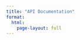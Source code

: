 ```yaml
---
title: "API Documentation"
format:
  html:
    page-layout: full
---
```


<div id="swagger-ui"></div>

<script src="https://unpkg.com/swagger-ui-dist@4.5.0/swagger-ui-bundle.js" crossorigin></script>
<link rel="stylesheet" href="https://unpkg.com/swagger-ui-dist@4.5.0/swagger-ui.css"/>

<script>
const spec = {
  "openapi": "3.0.0",
  "info": {
    "title": "API Documentation",
    "description": "Description of API available to access the latest version of the model.",
    "version": "1.0.0"
  },
  "paths": {
    "/predict": {
      "post": {
        "summary": "Predict",
        "operationId": "predict_predict_post",
        "requestBody": {
          "content": {
            "application/json": {
              "schema": {
                "anyOf": [
                  {
                    "$ref": "#/components/schemas/InputData"
                  },
                  {
                    "$ref": "#/components/schemas/BatchInputData"
                  }
                ],
                "title": "Input Data"
              }
            }
          },
          "required": true
        },
        "responses": {
          "200": {
            "description": "Successful Response",
            "content": {
              "application/json": {
                "schema": {}
              }
            }
          },
          "422": {
            "description": "Validation Error",
            "content": {
              "application/json": {
                "schema": {
                  "$ref": "#/components/schemas/HTTPValidationError"
                }
              }
            }
          }
        }
      }
    },
    "/logs": {
      "get": {
        "summary": "Get Logs",
        "operationId": "get_logs_logs_get",
        "parameters": [
          {
            "name": "limit",
            "in": "query",
            "required": false,
            "schema": {
              "type": "integer",
              "description": "Number of log entries to return",
              "default": 100,
              "title": "Limit"
            },
            "description": "Number of log entries to return"
          },
          {
            "name": "level",
            "in": "query",
            "required": false,
            "schema": {
              "anyOf": [
                {
                  "type": "string"
                },
                {
                  "type": "null"
                }
              ],
              "description": "Log level filter (INFO, ERROR, etc.)",
              "title": "Level"
            },
            "description": "Log level filter (INFO, ERROR, etc.)"
          },
          {
            "name": "start_date",
            "in": "query",
            "required": false,
            "schema": {
              "anyOf": [
                {
                  "type": "string"
                },
                {
                  "type": "null"
                }
              ],
              "description": "Start date for log filtering (YYYY-MM-DD)",
              "title": "Start Date"
            },
            "description": "Start date for log filtering (YYYY-MM-DD)"
          },
          {
            "name": "end_date",
            "in": "query",
            "required": false,
            "schema": {
              "anyOf": [
                {
                  "type": "string"
                },
                {
                  "type": "null"
                }
              ],
              "description": "End date for log filtering (YYYY-MM-DD)",
              "title": "End Date"
            },
            "description": "End date for log filtering (YYYY-MM-DD)"
          }
        ],
        "responses": {
          "200": {
            "description": "Successful Response",
            "content": {
              "application/json": {
                "schema": {
                  "type": "array",
                  "items": {
                    "type": "object"
                  },
                  "title": "Response Get Logs Logs Get"
                }
              }
            }
          },
          "422": {
            "description": "Validation Error",
            "content": {
              "application/json": {
                "schema": {
                  "$ref": "#/components/schemas/HTTPValidationError"
                }
              }
            }
          }
        }
      }
    }
  },
  "components": {
    "schemas": {
      "BatchInputData": {
        "properties": {
          "data": {
            "items": {
              "$ref": "#/components/schemas/InputData"
            },
            "type": "array",
            "title": "Data"
          }
        },
        "type": "object",
        "required": [
          "data"
        ],
        "title": "BatchInputData"
      },
      "HTTPValidationError": {
        "properties": {
          "detail": {
            "items": {
              "$ref": "#/components/schemas/ValidationError"
            },
            "type": "array",
            "title": "Detail"
          }
        },
        "type": "object",
        "title": "HTTPValidationError"
      },
      "InputData": {
        "properties": {
          "checking_status": {
            "type": "string",
            "title": "Checking Status"
          },
          "duration": {
            "type": "integer",
            "title": "Duration"
          },
          "credit_history": {
            "type": "string",
            "title": "Credit History"
          },
          "purpose": {
            "type": "string",
            "title": "Purpose"
          },
          "credit_amount": {
            "type": "number",
            "title": "Credit Amount"
          },
          "savings_status": {
            "type": "string",
            "title": "Savings Status"
          },
          "employment": {
            "type": "string",
            "title": "Employment"
          },
          "installment_commitment": {
            "type": "integer",
            "title": "Installment Commitment"
          },
          "personal_status": {
            "type": "string",
            "title": "Personal Status"
          },
          "other_parties": {
            "type": "string",
            "title": "Other Parties"
          },
          "residence_since": {
            "type": "integer",
            "title": "Residence Since"
          },
          "property_magnitude": {
            "type": "string",
            "title": "Property Magnitude"
          },
          "age": {
            "type": "integer",
            "title": "Age"
          },
          "other_payment_plans": {
            "type": "string",
            "title": "Other Payment Plans"
          },
          "housing": {
            "type": "string",
            "title": "Housing"
          },
          "existing_credits": {
            "type": "integer",
            "title": "Existing Credits"
          },
          "job": {
            "type": "string",
            "title": "Job"
          },
          "num_dependents": {
            "type": "integer",
            "title": "Num Dependents"
          },
          "own_telephone": {
            "type": "string",
            "title": "Own Telephone"
          },
          "foreign_worker": {
            "type": "string",
            "title": "Foreign Worker"
          },
          "health_status": {
            "type": "string",
            "title": "Health Status"
          },
          "X_1": {
            "type": "number",
            "title": "X 1"
          },
          "X_2": {
            "type": "number",
            "title": "X 2"
          },
          "X_3": {
            "type": "number",
            "title": "X 3"
          },
          "X_4": {
            "type": "number",
            "title": "X 4"
          },
          "X_5": {
            "type": "number",
            "title": "X 5"
          },
          "X_6": {
            "type": "number",
            "title": "X 6"
          },
          "X_7": {
            "type": "number",
            "title": "X 7"
          },
          "X_8": {
            "type": "number",
            "title": "X 8"
          },
          "X_9": {
            "type": "number",
            "title": "X 9"
          },
          "X_10": {
            "type": "number",
            "title": "X 10"
          }
        },
        "type": "object",
        "required": [
          "checking_status",
          "duration",
          "credit_history",
          "purpose",
          "credit_amount",
          "savings_status",
          "employment",
          "installment_commitment",
          "personal_status",
          "other_parties",
          "residence_since",
          "property_magnitude",
          "age",
          "other_payment_plans",
          "housing",
          "existing_credits",
          "job",
          "num_dependents",
          "own_telephone",
          "foreign_worker",
          "health_status",
          "X_1",
          "X_2",
          "X_3",
          "X_4",
          "X_5",
          "X_6",
          "X_7",
          "X_8",
          "X_9",
          "X_10"
        ],
        "title": "InputData"
      },
      "ValidationError": {
        "properties": {
          "loc": {
            "items": {
              "anyOf": [
                {
                  "type": "string"
                },
                {
                  "type": "integer"
                }
              ]
            },
            "type": "array",
            "title": "Location"
          },
          "msg": {
            "type": "string",
            "title": "Message"
          },
          "type": {
            "type": "string",
            "title": "Error Type"
          }
        },
        "type": "object",
        "required": [
          "loc",
          "msg",
          "type"
        ],
        "title": "ValidationError"
      }
    }
  }
}

window.onload = () => {
  window.ui = SwaggerUIBundle({
    spec: spec,
    dom_id: "#swagger-ui",
    presets: [
      SwaggerUIBundle.presets.apis,
      SwaggerUIBundle.SwaggerUIStandalonePreset
    ],
    layout: "BaseLayout"
  });
};
</script>